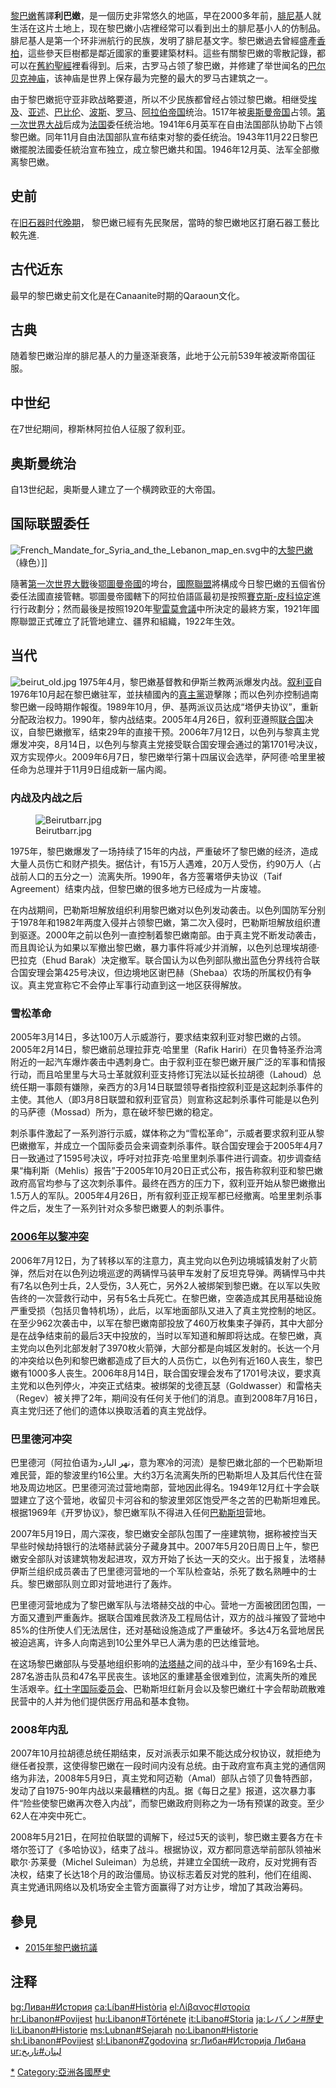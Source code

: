 {{unreferenced|time=2010-06-18T18:06:47+00:00}}
{{黎巴嫩历史}}
[[黎巴嫩|黎巴嫩]]舊譯'''利巴嫩'''，是一個历史非常悠久的地區，早在2000多年前，[[腓尼基|腓尼基]]人就生活在这片土地上，现在黎巴嫩小店裡经常可以看到出土的腓尼基小人的仿制品。腓尼基人是第一个环非洲航行的民族，发明了腓尼基文字。黎巴嫩過去曾經盛產[[香柏|香柏]]，這些參天巨樹都是鄰近國家的重要建築材料。這些有關黎巴嫩的零散記錄，都可以在[[舊約聖經|舊約聖經]]裡看得到。后来，古罗马占领了黎巴嫩，并修建了举世闻名的[[巴尔贝克神庙|巴尔贝克神庙]]，该神庙是世界上保存最为完整的最大的罗马古建筑之一。

由于黎巴嫩扼守亚非欧战略要道，所以不少民族都曾经占领过黎巴嫩。相继受[[埃及|埃及]]、[[亚述|亚述]]、[[巴比伦|巴比伦]]、[[波斯|波斯]]、[[罗马|罗马]]、[[阿拉伯帝国|阿拉伯帝国]]统治。1517年被[[奥斯曼帝国|奥斯曼帝国]]占领。[[第一次世界大战|第一次世界大战]]后成为[[法国|法国]]委任统治地。1941年6月英军在自由法国部队协助下占领黎巴嫩。同年11月自由法国部队宣布结束对黎的委任统治。1943年11月22日黎巴嫩擺脫法國委任統治宣布独立，成立黎巴嫩共和国。1946年12月英、法军全部撤离黎巴嫩。

== 史前 ==
在[[旧石器时代晚期|旧石器时代晚期]]， 黎巴嫩已經有先民聚居，當時的黎巴嫩地区打磨石器工藝比較先進.

== 古代近东 ==
最早的黎巴嫩史前文化是在Canaanite时期的Qaraoun文化。

== 古典 ==
随着黎巴嫩沿岸的腓尼基人的力量逐渐衰落，此地于公元前539年被波斯帝国征服。

== 中世纪 ==
在7世纪期间，穆斯林阿拉伯人征服了叙利亚。

== 奥斯曼统治 ==
自13世纪起，奥斯曼人建立了一个横跨欧亚的大帝国。

== 国际联盟委任 ==
{{Main|法屬敘利亞託管地}}

[[Image:French_Mandate_for_Syria_and_the_Lebanon_map_en.svg|thumb]]中的[[大黎巴嫩|大黎巴嫩]]（綠色）]]

隨著[[第一次世界大戰|第一次世界大戰]]後[[鄂圖曼帝國|鄂圖曼帝國]]的垮台，[[國際聯盟|國際聯盟]]將構成今日黎巴嫩的五個省份委任法國直接管轄。鄂圖曼帝國轄下的阿拉伯語區最初是按照[[賽克斯-皮科協定|賽克斯-皮科協定]]進行行政劃分；然而最後是按照1920年[[聖雷莫會議|聖雷莫會議]]中所決定的最終方案，1921年國際聯盟正式確立了託管地建立、疆界和組織，1922年生效。

== 当代 ==
[[File:beirut_old.jpg|thumb]]
1975年4月，黎巴嫩基督教和伊斯兰教两派爆发内战。[[叙利亚|叙利亚]]自1976年10月起在黎巴嫩驻军，並扶植國內的[[真主黨|真主黨]]遊擊隊；而以色列亦控制過南黎巴嫩一段時期作報復。1989年10月，伊、基两派议员达成“塔伊夫协议”，重新分配政治权力。1990年，黎内战结束。2005年4月26日，叙利亚遵照[[联合国|联合国]]决议，自黎巴嫩撤军，结束29年的直接干预。2006年7月12日，以色列与黎真主党爆发冲突，8月14日，以色列与黎真主党接受联合国安理会通过的第1701号决议，双方实现停火。2009年6月7日，黎巴嫩举行第十四届议会选举，萨阿德·哈里里被任命为总理并于11月9日组成新一届内阁。

=== 内战及内战之后 ===

[[File:Beirutbarr.jpg|thumb]]

1975年，黎巴嫩爆发了一场持续了15年的内战，严重破坏了黎巴嫩的经济，造成大量人员伤亡和财产损失。据估计，有15万人遇难，20万人受伤，约90万人（占战前人口的五分之一）流离失所。1990年，各方签署塔伊夫协议（Taif Agreement）结束内战，但黎巴嫩的很多地方已经成为一片废墟。

在内战期间，巴勒斯坦解放组织利用黎巴嫩对以色列发动袭击。以色列国防军分别于1978年和1982年两度入侵并占领黎巴嫩，第二次入侵时，巴勒斯坦解放组织遭到驱逐。2000年之前以色列一直控制着黎巴嫩南部。由于真主党不断发动袭击，而且舆论认为如果以军撤出黎巴嫩，暴力事件将减少并消解，以色列总理埃胡德·巴拉克（Ehud Barak）决定撤军。联合国认为以色列部队撤出蓝色分界线符合联合国安理会第425号决议，但边境地区谢巴赫（Shebaa）农场的所属权仍有争议。真主党宣称它不会停止军事行动直到这一地区获得解放。

=== 雪松革命 ===

2005年3月14日，多达100万人示威游行，要求结束叙利亚对黎巴嫩的占领。2005年2月14日，黎巴嫩前总理拉菲克·哈里里（Rafik Hariri）在贝鲁特圣乔治湾附近的一起汽车爆炸袭击中遇刺身亡。由于叙利亚在黎巴嫩开展广泛的军事和情报行动，而且哈里里与大马士革就叙利亚支持修订宪法以延长拉胡德（Lahoud）总统任期一事颇有嫌隙，亲西方的3月14日联盟领导者指控叙利亚是这起刺杀事件的主使。其他人（即3月8日联盟和叙利亚官员）则宣称这起刺杀事件可能是以色列的马萨德（Mossad）所为，意在破坏黎巴嫩的稳定。

刺杀事件激起了一系列游行示威，媒体称之为“雪松革命”，示威者要求叙利亚从黎巴嫩撤军，并成立一个国际委员会来调查刺杀事件。联合国安理会于2005年4月7日一致通过了1595号决议，呼吁对拉菲克·哈里里刺杀事件进行调查。初步调查结果“梅利斯（Mehlis）报告”于2005年10月20日正式公布，报告称叙利亚和黎巴嫩政府高官均参与了这次刺杀事件。最终在西方的压力下，叙利亚开始从黎巴嫩撤出1.5万人的军队。2005年4月26日，所有叙利亚正规军都已经撤离。哈里里刺杀事件之后，发生了一系列针对众多黎巴嫩要人的刺杀事件。

=== [[2006年以黎冲突|2006年以黎冲突]] ===
2006年7月12日，为了转移以军的注意力，真主党向以色列边境城镇发射了火箭弹，然后对在以色列边境巡逻的两辆悍马装甲车发射了反坦克导弹。两辆悍马中共有7名以色列士兵，2人受伤，3人死亡，另外2人被绑架到黎巴嫩。在以军以失败告终的一次营救行动中，另有5名士兵死亡。在黎巴嫩，空袭造成其民用基础设施严重受损（包括贝鲁特机场），此后，以军地面部队又进入了真主党控制的地区。在至少962次袭击中，以军在黎巴嫩南部投放了460万枚集束子弹药，其中大部分是在战争结束前的最后3天中投放的，当时以军知道和解即将达成。在黎巴嫩，真主党向以色列北部发射了3970枚火箭弹，大部分都是向城区发射的。长达一个月的冲突给以色列和黎巴嫩都造成了巨大的人员伤亡，以色列有近160人丧生，黎巴嫩有1000多人丧生。2006年8月14日，联合国安理会发布了1701号决议，要求真主党和以色列停火，冲突正式结束。被绑架的戈德瓦瑟（Goldwasser）和雷格夫（Regev）被关押了2年，期间没有任何关于他们的消息。直到2008年7月16日，真主党归还了他们的遗体以换取活着的真主党战俘。

=== 巴里德河冲突 ===

巴里德河（阿拉伯语为نهر البارد，意为寒冷的河流）是黎巴嫩北部的一个巴勒斯坦难民营，距的黎波里约16公里。大约3万名流离失所的巴勒斯坦人及其后代住在营地及周边地区。巴里德河流过营地南部，营地因此得名。1949年12月红十字会联盟建立了这个营地，收留贝卡河谷和的黎波里郊区饱受严冬之苦的巴勒斯坦难民。根据1969年《开罗协议》，黎巴嫩军队不得进入任何[[巴勒斯坦|巴勒斯坦]]营地。

2007年5月19日，周六深夜，黎巴嫩安全部队包围了一座建筑物，据称被控当天早些时候劫持银行的法塔赫武装分子藏身其中。2007年5月20日周日上午，黎巴嫩安全部队对该建筑物发起进攻，双方开始了长达一天的交火。出于报复，法塔赫伊斯兰组织成员袭击了巴里德河营地的一个军队检查站，杀死了数名熟睡中的士兵。黎巴嫩部队则立即对营地进行了轰炸。

巴里德河营地成为了黎巴嫩军队与法塔赫交战的中心。营地一方面被团团包围，一方面又遭到严重轰炸。据联合国难民救济及工程局估计，双方的战斗摧毁了营地中85%的住所使人们无法居住，还对基础设施造成了严重破坏。多达4万名营地居民被迫逃离，许多人向南逃到10公里外早已人满为患的巴达维营地。

在这场黎巴嫩部队与受基地组织影响的[[法塔赫|法塔赫]]之间的战斗中，至少有169名士兵、287名游击队员和47名平民丧生。该地区的重建基金很难到位，流离失所的难民生活艰辛。[[红十字国际委员会|红十字国际委员会]]、巴勒斯坦红新月会以及黎巴嫩红十字会帮助疏散难民营中的人并为他们提供医疗用品和基本食物。

=== 2008年内乱 ===

2007年10月拉胡德总统任期结束，反对派表示如果不能达成分权协议，就拒绝为继任者投票，这使得黎巴嫩在一段时间内没有总统。由于政府宣布真主党的通信网络为非法，2008年5月9日，真主党和阿迈勒（Amal）部队占领了贝鲁特西部，发动了自1975-90年内战以来最糟糕的内乱。据《每日之星》报道，这次暴力事件“险些使黎巴嫩再次卷入内战”，而黎巴嫩政府则称之为一场有预谋的政变。至少62人在冲突中死亡。

2008年5月21日，在阿拉伯联盟的调解下，经过5天的谈判，黎巴嫩主要各方在卡塔尔签订了《多哈协议》，结束了战斗。根据协议，双方都同意选举前部队领袖米歇尔·苏莱曼（Michel Suleiman）为总统，并建立全国统一政府，反对党拥有否决权，结束了长达18个月的政治僵局。协议标志着反对党的胜利，他们在组阁、真主党通讯网络以及机场安全主管方面赢得了对方让步，增加了其政治筹码。
== 參見 ==
*[[2015年黎巴嫩抗議|2015年黎巴嫩抗議]]
== 注释 ==
<div class="references-small">
<references />
</div>

{{亚洲题目|历史}}

[[Category:黎巴嫩历史|*]]
[[Category:亞洲各國歷史|Category:亞洲各國歷史]]

[[bg:Ливан#История|bg:Ливан#История]]
[[ca:Líban#Història|ca:Líban#Història]]
[[el:Λίβανος#Ιστορία|el:Λίβανος#Ιστορία]]
[[hr:Libanon#Povijest|hr:Libanon#Povijest]]
[[hu:Libanon#Története|hu:Libanon#Története]]
[[it:Libano#Storia|it:Libano#Storia]]
[[ja:レバノン#歴史|ja:レバノン#歴史]]
[[li:Libanon#Historie|li:Libanon#Historie]]
[[ms:Lubnan#Sejarah|ms:Lubnan#Sejarah]]
[[no:Libanon#Historie|no:Libanon#Historie]]
[[sh:Libanon#Povijest|sh:Libanon#Povijest]]
[[sl:Libanon#Zgodovina|sl:Libanon#Zgodovina]]
[[sr:Либан#Историја_Либана|sr:Либан#Историја Либана]]
[[ur:لبنان#تاریخ|ur:لبنان#تاریخ]]